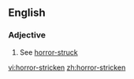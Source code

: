 ==English==
===Adjective===
{{en-adj}}
# See [[horror-struck]]

[[vi:horror-stricken]]
[[zh:horror-stricken]]